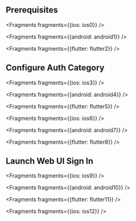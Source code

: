 ## Prerequisites


<Fragments fragments={{ios: ios0}} />


<Fragments fragments={{android: android1}} />


<Fragments fragments={{flutter: flutter2}} />

## Configure Auth Category


<Fragments fragments={{ios: ios3}} />


<Fragments fragments={{android: android4}} />


<Fragments fragments={{flutter: flutter5}} />


<Fragments fragments={{ios: ios6}} />


<Fragments fragments={{android: android7}} />


<Fragments fragments={{flutter: flutter8}} />

## Launch Web UI Sign In


<Fragments fragments={{ios: ios9}} />


<Fragments fragments={{android: android10}} />


<Fragments fragments={{flutter: flutter11}} />


<Fragments fragments={{ios: ios12}} />